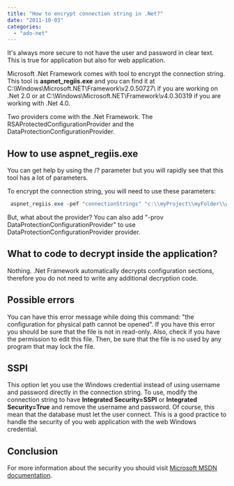 ```yaml
---
title: "How to encrypt connection string in .Net?"
date: "2011-10-03"
categories: 
  - "ado-net"
---
```


It's always more secure to not have the user and password in clear text. This is true for application but also for web application.

Microsoft .Net Framework comes with tool to encrypt the connection string. This tool is **aspnet_regiis.exe** and you can find it at C:\\Windows\\Microsoft.NET\\Framework\\v2.0.50727\\ if you are working on .Net 2.0 or at C:\\Windows\\Microsoft.NET\\Framework\\v4.0.30319 if you are working with .Net 4.0.

Two providers come with the .Net Framework. The RSAProtectedConfigurationProvider and the DataProtectionConfigurationProvider.

## How to use aspnet_regiis.exe

You can get help by using the /? parameter but you will rapidly see that this tool has a lot of parameters.

To encrypt the connection string, you will need to use these parameters:


```csharp
 aspnet_regiis.exe -pef "connectionStrings" "c:\\myProject\\myFolder\\web.config" 
```

But, what about the provider? You can also add "-prov DataProtectionConfigurationProvider" to use DataProtectionConfigurationProvider provider.

## What to code to decrypt inside the application?

Nothing. .Net Framework automatically decrypts configuration sections, therefore you do not need to write any additional decryption code.

## Possible errors

You can have this error message while doing this command: "the configuration for physical path cannot be opened". If you have this error you should be sure that the file is not in read-only. Also, check if you have the permission to edit this file. Then, be sure that the file is no used by any program that may lock the file.

## SSPI

This option let you use the Windows credential instead of using username and password directly in the connection string. To use, modify the connection string to have **Integrated Security=SSPI** or **Integrated Security=True** and remove the username and password. Of course, this mean that the database must let the user connect. This is a good practice to handle the security of you web application with the web Windows credential.

## Conclusion

For more information about the security you should visit [Microsoft MSDN documentation](http://msdn.microsoft.com/en-us/library/ff647398.aspx "MSDN help about encrypting the connection string").
